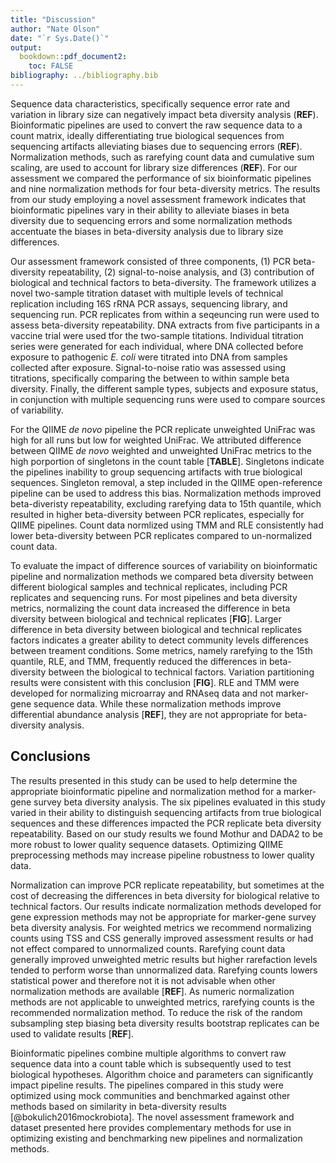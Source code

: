 ```yaml
---
title: "Discussion"
author: "Nate Olson"
date: "`r Sys.Date()`"
output:
  bookdown::pdf_document2:
    toc: FALSE
bibliography: ../bibliography.bib
---
```


Sequence data characteristics, specifically sequence error rate and variation in library size can negatively impact beta diversity analysis (__REF__).
Bioinformatic pipelines are used to convert the raw sequence data to a count matrix, ideally differentiating true biological sequences from sequencing artifacts alleviating biases due to sequencing errors (__REF__).
Normalization methods, such as rarefying count data and cumulative sum scaling, are used to account for library size differences (__REF__).
For our assessment we compared the performance of six bioinformatic pipelines and nine normalization methods for four beta-diversity metrics.
The results from our study employing a novel assessment framework indicates that bioinformatic pipelines vary in their ability to alleviate biases in beta diversity due to sequencing errors and some normalization methods accentuate the biases in beta-diversity analysis due to library size differences.

Our assessment framework consisted of three components, (1) PCR beta-diversity repeatability, (2) signal-to-noise analysis, and (3) contribution of biological and technical factors to beta-diversity.
The framework utilizes a novel two-sample titration dataset with multiple levels of technical replication including  16S rRNA PCR assays, sequencing library, and sequencing run.
PCR replicates from within a seqeuncing run were used to assess beta-diversity repeatability.
DNA extracts from five participants in a vaccine trial were used tfor the two-sample titations.
Individual titration series were generated for each individual, where DNA collected before exposure to pathogenic _E. coli_ were titrated into DNA from samples collected after exposure.
Signal-to-noise ratio was assessed using titrations, specifically comparing the between to within sample beta diversity.
Finally, the different sample types, subjects and exposure status, in conjunction with multiple sequencing runs were used to compare sources of variability.
<!-- Use either exposure status or timepoint for unmixed samples -->

For the QIIME _de novo_ pipeline the PCR replicate unweighted UniFrac was high for all runs but low for weighted UniFrac.
We attributed difference between QIIME _de novo_  weighted and unweighted UniFrac metrics to the high porportion of singletons in the count table [__TABLE__].
Singletons indicate the pipelines inability to group sequencing artifacts with true biological sequences.
Singleton removal, a step included in the QIIME open-reference pipeline can be used to address this bias.
Normalization methods improved beta-diveristy repeatability, excluding rarefying data to 15th quantile, which resulted in higher beta-diversity between PCR replicates, especially for QIIME pipelines.
Count data normlized using TMM and RLE consistently had lower beta-diversity between PCR replicates compared to un-normalized count data.


To evaluate the impact of difference sources of variability on bioinformatic pipeline and normalization methods we compared beta diversity between different biological samples and technical replicates, including PCR replicates and sequencing runs.
For most pipelines and beta diversity metrics, normalizing the count data increased the difference in beta diversity between biological and technical replicates [__FIG__].
Larger difference in beta diversity between biological and technical replicates factors indicates a greater ability to detect community levels differences between treament conditions.
Some metrics, namely rarefying to the 15th quantile, RLE, and TMM, frequently reduced the differences in beta-diversity between the biological to technical factors.
Variation partitioning results were consistent with this conclusion [__FIG__].
RLE and TMM were developed for normalizing microarray and RNAseq data and not marker-gene sequence data.
While these normalization methods improve differential abundance analysis [__REF__], they are not appropriate for beta-diversity analysis.



## Conclusions
The results presented in this study can be used to help determine the appropriate bioinformatic pipeline and normalization method for a marker-gene survey beta diversity analysis.
The six pipelines evaluated in this study varied in their ability to distinguish sequencing artifacts from true biological sequences and these differences impacted the PCR replicate beta diversity repeatability.
Based on our study results we found Mothur and DADA2 to be more robust to lower quality sequence datasets.
Optimizing QIIME preprocessing methods may increase pipeline robustness to lower quality data.


Normalization can improve PCR replicate repeatability, but sometimes at the cost of decreasing the differences in beta diversity for biological relative to technical factors.
Our results indicate normalization methods developed for gene expression methods may not be appropriate for marker-gene survey beta diversity analysis.
For weighted metrics we recommend normalizing counts using TSS and CSS generally improved assessment results or had not effect compared to unnormalized counts.
Rarefying count data generally improved unweighted metric results but higher rarefaction levels tended to perform worse than unnormalized data.
Rarefying counts lowers statistical power and therefore not it is not advisable when other normalization methods are available [__REF__].
As numeric normalization methods are not applicable to unweighted metrics, rarefying counts is the recommended normalization method.
To reduce the risk of the random subsampling step biasing beta diversity results bootstrap replicates can be used to validate results [__REF__].


Bioinformatic pipelines combine multiple algorithms to convert raw sequence data into a count table which is subsequently used to test biological hypotheses.
Algorithm choice and parameters can significantly impact pipeline results.
The pipelines compared in this study were optimized using mock communities and benchmarked against other methods based on similarity in beta-diversity results [@bokulich2016mockrobiota].
The novel assessment framework and dataset presented here provides complementary methods for use in optimizing existing and benchmarking new pipelines and normalization methods.


<!--
Notes for discussion revision
- weighted phylogenetic lowest
  - Overall differences in beta diversity metrics are due to differences in how the four metrics measure community similarity.
  - For phylogenetic metric, the beta diversity tended to be lower compared to the taxonomic metrics.
  - This was due to low overall phylogenetic diversity, or the majority of the features being phylogenetically closely related.

- Data characteristics impact diversity metrics differently.
  - Higher unweighted PCR replicate beta diversity due to spurious features, sequencing artifacts.
  - Most obvious for QIIME _de novo_ where 2/3rds of the features are singletons.
  - Prevalence filtering as a way to address this issue.

- Unweighted metric values close to 1
  - In appropriate for these datasets
  - Value in unweighted metrics
  - Weighted metric values driven by high abundance organisms
  - Unweighted metrics provide insights into similarity between low abundance community members.
  - Phylogenetic metric, UniFrac, lower for most metrics - more robust to artifacts as they are likely similar to true sequences thus shorter branch lengths.

- consistent PCR replicate beta diversity across pipelines
  - taxonomic weighted
  - Implications for pipeline comparisons using beta diversity metrics?

- sequencing run differences
  - NIST runs consistently higher than JHU2 and JHU1 for Mothur and DADA2.
  - Potential reasoning for NIST being higher
  - Library specific effect
    - barcodes
    - run later
    - contaminants
  - NIST runs also larger variance for weighted taxa

- PCR replicates normalization
  - rarefaction level correlated with PCR replicate distance unweighted mtrics


- For the second component of our assessment we compare the signal-to-noise ratio between sequence data characteristics, bioinformatic pipeline, and normalization method.
  - Signal-to-noise around 1 for most pipelines and metrics.
  - signal to noise values limited by noise
    - when PCR rep beta 0.5 max signal-to-noise value is 2
  - Values around 1 indicate an inability to differentiate between samples.
  - Lack of different due to either high similarity between unmixed samples or data characteristics biasing diversity metrics
  - The assessment results varied by pipeline and diversity metric, with DADA2 and Mothur consistently out perform the other bioinformatic pipelines for weighted metrics.
  - Weighted greater than 1 for mothur and DADA2
  - JHU higher than NIST - consistent with PCR replicate results
  - Subject differences reflect differences in bacterial DNA proportions between unmixed samples [__REFERENCE CHAPTER__]
  - Normalization methods
    - TSS only method with no change or improved signal to noise
    - Rare2000 improved unweighted


PCR replicate beta diversity repeatability for some pipelines was more robust to low sequence quality and total abundance variation than others.
    - Mothur and DADA2 JHU1 consistent with JHU2
    - JHU1 higher compared to other runs for most QIIME pipelines and metrics
      - Deblur JHU1 failed
    - sequencing run differences
      - NIST runs consistently higher than JHU2 and JHU1 for Mothur and DADA2.
      - Potential reasoning for NIST being higher
      - Library specific effect
        - barcodes
        - run later
        - contaminants

  __PIPELINE RECOMENDATIONS__
  - Mothur and DADA2 more robust to low quality data, JHU1 results
  - QIIME pipelines
    - modifying pre-processing parameters
    - prevalence filtering

  __Normalization RECOMENDATIONS__
  - RLE and TMM not appropriate for beta diversity
  - Rarefaction statistically inadmisable
  - TSS and CSS for weighted metrics
  - Rarefaction only methods for unweighted metrics
  - Bootstrap rarefaction Bee reference

  __Metric Recomendations__
  - Higher signal to noise for weighted metrics
  - Care in interpreting results from unweighted metrics
    - prevalence filtering in addition to normalization may improve results
  - Alternative Hill number beta diversity
-->
